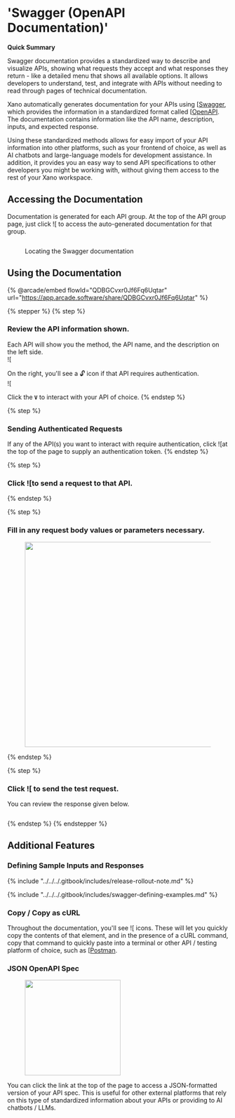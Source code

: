 # 'Swagger (OpenAPI Documentation)'

<Info>

**Quick Summary**

Swagger documentation provides a standardized way to describe and visualize APIs, showing what requests they accept and what responses they return - like a detailed menu that shows all available options. It allows developers to understand, test, and integrate with APIs without needing to read through pages of technical documentation.

</Info>

Xano automatically generates documentation for your APIs using [[Swagger](https://swagger.io/docs/), which provides the information in a standardized format called [[OpenAPI](https://www.openapis.org/). The documentation contains information like the API name, description, inputs, and expected response.

Using these standardized methods allows for easy import of your API information into other platforms, such as your frontend of choice, as well as AI chatbots and large-language models for development assistance. In addition, it provides you an easy way to send API specifications to other developers you might be working with, without giving them access to the rest of your Xano workspace.

## Accessing the Documentation

Documentation is generated for each API group. At the top of the API group page, just click ![[](<../../../.gitbook/assets/CleanShot 2024-12-26 at 09.16.30.png>) to access the auto-generated documentation for that group.

<figure><img src="../../..//assets/CleanShot 2024-12-26 at 09.17.13.png" alt="" /><figcaption><p>Locating the Swagger documentation</p></figcaption></figure>

## Using the Documentation

{% @arcade/embed flowId="QDBGCvxr0Jf6Fq6Uqtar" url="https://app.arcade.software/share/QDBGCvxr0Jf6Fq6Uqtar" %}

{% stepper %}
{% step %}
### Review the API information shown.

Each API will show you the method, the API name, and the description on the left side.\
![[](<../../../.gitbook/assets/CleanShot 2024-12-26 at 11.48.54.png>)

On the right, you'll see a :unlock: icon if that API requires authentication.\
![[](<../../../.gitbook/assets/CleanShot 2024-12-26 at 11.48.20.png>)

Click the **`V`** to interact with your API of choice.
{% endstep %}

{% step %}
### Sending Authenticated Requests

If any of the API(s) you want to interact with require authentication, click ![[](<../../../.gitbook/assets/CleanShot 2024-12-26 at 11.51.24.png>)at the top of the page to supply an authentication token.
{% endstep %}

{% step %}
### Click ![[](<../../../.gitbook/assets/CleanShot 2024-12-26 at 11.52.33.png>)to send a request to that API.


{% endstep %}

{% step %}
### Fill in any request body values or parameters necessary.

<figure><img src="../../..//assets/CleanShot 2024-12-26 at 11.53.57.png" alt="" width="468" /><figcaption></figcaption></figure>
{% endstep %}

{% step %}
### Click ![[](<../../../.gitbook/assets/CleanShot 2024-12-26 at 11.54.39.png>) to send the test request.

You can review the response given below.

<figure><img src="../../..//assets/CleanShot 2024-12-26 at 11.55.32.png" alt="" /><figcaption></figcaption></figure>
{% endstep %}
{% endstepper %}

## Additional Features

### Defining Sample Inputs and Responses

{% include "../../../.gitbook/includes/release-rollout-note.md" %}

{% include "../../../.gitbook/includes/swagger-defining-examples.md" %}

### Copy / Copy as cURL

Throughout the documentation, you'll see ![[](<../../../.gitbook/assets/CleanShot 2024-12-26 at 11.56.34.png>) icons. These will let you quickly copy the contents of that element, and in the presence of a cURL command, copy that command to quickly paste into a terminal or other API / testing platform of choice, such as [[Postman](https://www.postman.com/).

### JSON OpenAPI Spec

<div align="left"><figure><img src="../../..//assets/CleanShot 2024-12-26 at 11.58.03.png" alt="" width="218" /><figcaption></figcaption></figure></div>

You can click the link at the top of the page to access a JSON-formatted version of your API spec. This is useful for other external platforms that rely on this type of standardized information about your APIs or providing to AI chatbots / LLMs.